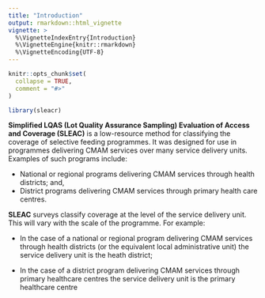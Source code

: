 ```yaml
---
title: "Introduction"
output: rmarkdown::html_vignette
vignette: >
  %\VignetteIndexEntry{Introduction}
  %\VignetteEngine{knitr::rmarkdown}
  %\VignetteEncoding{UTF-8}
---
```


```r
knitr::opts_chunk$set(
  collapse = TRUE,
  comment = "#>"
)
```

```r
library(sleacr)
```

**Simplified LQAS (Lot Quality Assurance Sampling) Evaluation of Access and Coverage (SLEAC)** is a low-resource method for
classifying the coverage of selective feeding programmes. It was designed for use in programmes delivering CMAM services over many service delivery units. Examples of such programs include:

* National or regional programs delivering CMAM services through health districts; and,
* District programs delivering CMAM services through primary health care centres.

**SLEAC** surveys classify coverage at the level of the service delivery unit. This will vary with the scale of the programme. For example:

* In the case of a national or regional program delivering CMAM services through health districts (or the equivalent local administrative unit) the service delivery unit is the heath district;

* In the case of a district program delivering CMAM services through primary healthcare centres the service delivery unit is the primary healthcare centre

